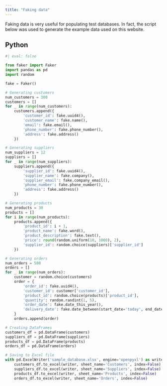 ```yaml
---
title: "Faking data"
---
```


Faking data is very useful for populating test databases. In fact, the script below was used to generate the example data used on this website.

::: {.panel-tabset}
## Python
```python
#| eval: false

from faker import Faker
import pandas as pd
import random

fake = Faker()

# Generating customers
num_customers = 300
customers = []
for _ in range(num_customers):
    customers.append({
        'customer_id': fake.uuid4(),
        'customer_name': fake.name(),
        'email': fake.email(),
        'phone_number': fake.phone_number(),
        'address': fake.address()
    })

# Generating suppliers
num_suppliers = 12
suppliers = []
for _ in range(num_suppliers):
    suppliers.append({
        'supplier_id': fake.uuid4(),
        'supplier_name': fake.company(),
        'supplier_email': fake.company_email(),
        'phone_number': fake.phone_number(),
        'address': fake.address()
    })

# Generating products
num_products = 30
products = []
for i in range(num_products):
    products.append({
        'product_id': i + 1,
        'product_name': fake.word(),
        'product_description': fake.text(),
        'price': round(random.uniform(10, 1000), 2),
        'supplier_id': random.choice(suppliers)['supplier_id']
    })

# Generating orders
num_orders = 500
orders = []
for _ in range(num_orders):
    customer = random.choice(customers)
    order = {
        'order_id': fake.uuid4(),
        'customer_id': customer['customer_id'],
        'product_id': random.choice(products)['product_id'],
        'quantity': random.randint(1, 5),
        'order_date': fake.date_this_year(),
        'delivery_date': fake.date_between(start_date='today', end_date='+30d')
    }
    orders.append(order)

# Creating DataFrames
customers_df = pd.DataFrame(customers)
suppliers_df = pd.DataFrame(suppliers)
products_df = pd.DataFrame(products)
orders_df = pd.DataFrame(orders)

# Saving to Excel file
with pd.ExcelWriter('sample_database.xlsx', engine='openpyxl') as writer:
    customers_df.to_excel(writer, sheet_name='Customers', index=False)
    suppliers_df.to_excel(writer, sheet_name='Suppliers', index=False)
    products_df.to_excel(writer, sheet_name='Products', index=False)
    orders_df.to_excel(writer, sheet_name='Orders', index=False)
```
:::
